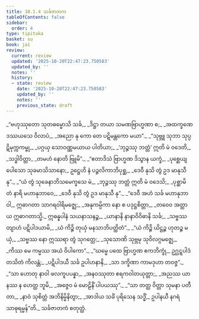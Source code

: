 ```yaml
---
title: 10.1.4 သင်္ခဇာတက
tableOfContents: false
sidebar:
  order: 4
type: tipitaka
basket: su
book: ja1
review:
  current: review
  updated: '2025-10-20T22:47:23.750583'
  updated_by: ''
  notes: ''
  history:
  - state: review
    date: '2025-10-20T22:47:23.750583'
    updated_by: ''
    notes: ''
    previous_state: draft
---
```



<DynamicBreadcrumb />


<ReviewStatus review={frontmatter.review} showDetails={true} />

<HypothesisAnnotation frontmatter={frontmatter} />

<Division number="39" book="ja1" e="ch" v="22" p="205">

<Paragraph number="1950" type="verses" book="ja1">
_“ဗဟုဿုတော သုတဓမ္မောသိ သင်္ခ,_  
_ဒိဋ္ဌာ တယာ သမဏဗြာဟ္မဏာ စ;_  
_အထက္ခဏေ ဒဿယသေ ဝိလာပံ,_  
_အညော နု ကော တေ ပဋိမန္တကော မယာ”._  

</Paragraph>

</Division>
<Division number="40" book="ja1" e="ch" v="22" p="205">

<Paragraph number="1951" type="verses" book="ja1">
_“သုဗ္ဘူ သုဘာ သုပ္ပဋိမုက္ကကမ္ဗု,_  
_ပဂ္ဂယှ သောဝဏ္ဏမယာယ ပါတိယာ;_  
_‘ဘုဉ္ဇဿု ဘတ္တံ’ ဣတိ မံ ဝဒေတိ,_  
_သဒ္ဓါဝိတ္တာ_  
_တမဟံ နောတိ ဗြူမိ”._  

</Paragraph>

</Division>
<Division number="41" book="ja1" e="ch" v="22" p="206">

<Paragraph number="1952" type="verses" book="ja1">
_“ဧတာဒိသံ ဗြာဟ္မဏ ဒိသွာန ယက္ခံ,_  
_ပုစ္ဆေယျ ပေါသော သုခမာသိသာနော;_  
ဥဋ္ဌေဟိ နံ ပဉ္ဇလိကာဘိပုစ္ဆ,_  
_ဒေဝီ နုသိ တွံ ဥဒ မာနုသီ နု”._  

</Paragraph>

</Division>
<Division number="42" book="ja1" e="ch" v="22" p="206">

<Paragraph number="1953" type="verses" book="ja1">
_“ယံ တွံ သုခေနာဘိသမေက္ခသေ မံ,_  
_ဘုဉ္ဇဿု ဘတ္တံ ဣတိ မံ ဝဒေသိ;_  
_ပုစ္ဆာမိ တံ နာရိ မဟာနုဘာဝေ,_  
_ဒေဝီ နုသိ တွံ ဥဒ မာနုသီ နု”._  

</Paragraph>

</Division>
<Division number="43" book="ja1" e="ch" v="22" p="206">

<Paragraph number="1954" type="verses" book="ja1">
_“ဒေဝီ အဟံ သင်္ခ မဟာနုဘာဝါ,_  
ဣဓာဂတာ သာဂရဝါရိမဇ္ဈေ;_  
_အနုကမ္ပိကာ နော စ ပဒုဋ္ဌစိတ္တာ,_  
_တဝေဝ အတ္ထာယ ဣဓာဂတာသ္မိ._  

</Paragraph>

</Division>
<Division number="44" book="ja1" e="ch" v="22" p="206">

<Paragraph number="1955" type="verses" book="ja1">
ဣဓန္နပါနံ သယနာသနဉ္စ,_  
_ယာနာနိ နာနာဝိဝိဓာနိ သင်္ခ;_  
_သဗ္ဗဿ တျာဟံ ပဋိပါဒယာမိ,_  
_ယံ ကိဉ္စိ တုယှံ မနသာဘိပတ္ထိတံ”._  

</Paragraph>

</Division>
<Division number="45" book="ja1" e="ch" v="22" p="206">

<Paragraph number="1956" type="verses" book="ja1">
_“ယံ ကိဉ္စိ ယိဋ္ဌဉ္စ ဟုတဉ္စ မယှံ,_  
_သဗ္ဗဿ နော ဣဿရာ တွံ သုဂတ္တေ;_  
_သုသောဏိ သုဗ္ဘမု သုဝိလဂ္ဂမဇ္ဈေ,_  
_ကိဿ မေ ကမ္မဿ အယံ ဝိပါကော”._  

</Paragraph>

</Division>
<Division number="46" book="ja1" e="ch" v="22" p="206">

<Paragraph number="1957" type="verses" book="ja1">
_“ဃမ္မေ ပထေ ဗြာဟ္မဏ ဧကဘိက္ခုံ,_  
ဥဂ္ဃဋ္ဋပါဒံ တသိတံ ကိလန္တံ;_  
_ပဋိပါဒယီ သင်္ခ ဥပါဟနာနိ,_  
_သာ ဒက္ခိဏာ ကာမဒုဟာ တဝဇ္ဇ”._  

</Paragraph>

</Division>
<Division number="47" book="ja1" e="ch" v="22" p="207">

<Paragraph number="1958" type="verses" book="ja1">
_“သာ ဟောတု နာဝါ ဖလကူပပန္နာ,_  
_အနဝဿုတာ ဧရကဝါတယုတ္တာ;_  
_အညဿ ယာနဿ န ဟေတ္ထ ဘူမိ,_  
_အဇ္ဇေဝ မံ မောဠိနိံ ပါပယဿု”._  

</Paragraph>

</Division>
<Division number="48" book="ja1" e="ch" v="22" p="207">

<Paragraph number="1959" type="verses" book="ja1">
_“သာ တတ္ထ ဝိတ္တာ သုမနာ ပတီတာ,_  
_နာဝံ သုစိတ္တံ အဘိနိမ္မိနိတွာ;_  
_အာဒါယ သင်္ခံ ပုရိသေန သဒ္ဓိံ,_  
ဥပါနယီ နဂရံ သာဓုရမ္မန်”တိ._  


</Paragraph>
</Division>

<Paragraph number="1960" type="center" book="ja1">
သင်္ခဇာတကံ စတုတ္ထံ.
</Paragraph>